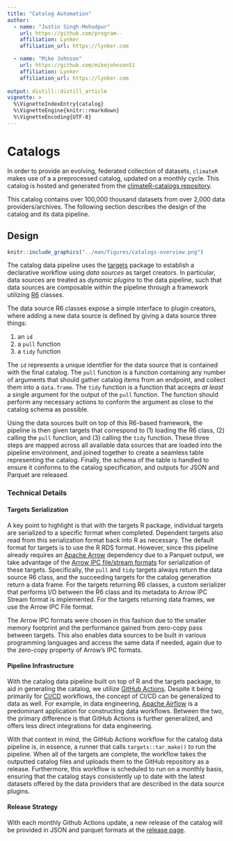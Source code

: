 ```yaml
---
title: "Catalog Automation"
author:
  - name: "Justin Singh-Mohudpur"
    url: https://github.com/program--
    affiliation: Lynker
    affiliation_url: https://lynker.com

  - name: "Mike Johnson"
    url: https://github.com/mikejohnson51
    affiliation: Lynker
    affiliation_url: https://lynker.com
    
output: distill::distill_article
vignette: >
  %\VignetteIndexEntry{catalog}
  %\VignetteEngine{knitr::rmarkdown}
  %\VignetteEncoding{UTF-8}
---
```


# Catalogs

In order to provide an evolving, federated collection of datasets, `climateR` makes use of a
a preprocessed catalog, updated on a monthly cycle. This catalog is hosted and generated from
the [climateR-catalogs repository](https://github.com/mikejohnson51/climateR-catalogs).

This catalog contains over 100,000 thousand datasets from over 2,000 data providers/archives.
The following section describes the design of the catalog and its data pipeline.

## Design

```r
knitr::include_graphics("../man/figures/catalogs-overview.png")
```

The catalog data pipeline uses the [targets](https://docs.ropensci.org/targets/) package to establish
a declarative workflow using *data sources* as target creators. In particular, data sources are 
treated as *dynamic plugins* to the data pipeline, such that data sources are composable within the pipeline
through a framework utilizing [R6](https://r6.r-lib.org/index.html) classes.

The data source R6 classes expose a simple interface to plugin creators, where adding a new data source
is defined by giving a data source three things:

1. an `id`
2. a `pull` function
3. a `tidy` function

The `id` represents a unique identifier for the data source that is contained with the final catalog.
The `pull` function is a function containing any number of arguments that should gather catalog items
from an endpoint, and collect them into a `data.frame`. The `tidy` function is a function that accepts
*at least* a single argument for the output of the `pull` function. The function should perform any
necessary actions to conform the argument as close to the catalog schema as possible.

Using the data sources built on top of this R6-based framework, the pipeline is then given targets that
correspond to (1) loading the R6 class, (2) calling the `pull` function, and (3) calling the `tidy` function.
These three steps are mapped across all available data sources that are loaded into the pipeline environment,
and joined together to create a seamless table representing the catalog. Finally, the schema of the table is
handled to ensure it conforms to the catalog specification, and outputs for JSON and Parquet are released.

### Technical Details


#### Targets Serialization

A key point to highlight is that with the targets R package, individual targets are serialized to a specific
format when completed. Dependent targets also read from this serialization format back into R as necessary.
The default format for targets is to use the R RDS format. However, since this pipeline already requires an
[Apache Arrow](https://arrow.apache.org/) dependency due to a Parquet output, we take advantage of the
[Arrow IPC file/stream formats](https://arrow.apache.org/docs/python/ipc.html) for serialization of these targets.
Specifically, the `pull` and `tidy` targets always return the data source R6 class, and the succeeding targets for
the catalog generation return a data frame. For the targets returning R6 classes, a custom serializer that performs
I/O between the R6 class and its metadata to Arrow IPC Stream format is implemented. For the targets returning data frames,
we use the Arrow IPC File format.

The Arrow IPC formats were chosen in this fashion due to the smaller memory footprint and the performance
gained from zero-copy pass between targets. This also enables data sources to be built in various programming
languages and access the same data if needed, again due to the zero-copy property of Arrow's IPC formats.

#### Pipeline Infrastructure

With the catalog data pipeline built on top of R and the targets package, to aid in generating the catalog,
we utilize [GitHub Actions](https://github.com/features/actions). Despite it being primarily for
[CI/CD](https://en.wikipedia.org/wiki/CI/CD) workflows, the concept of CI/CD can be generalized to data as well.
For example, in data engineering, [Apache Airflow](https://airflow.apache.org/) is a predominant application for
constructing data workflows. Between the two, the primary difference is that GitHub Actions is further generalized,
and offers less direct integrations for data engineering.

With that context in mind, the GitHub Actions workflow for the catalog data pipeline is, in essence, a runner that
calls `targets::tar_make()` to run the pipeline. When all of the targets are complete, the workflow takes the outputted
catalog files and uploads them to the GitHub repository as a release. Furthermore, this workflow is scheduled to run on
a monthly basis, ensuring that the catalog stays consistently up to date with the latest datasets offered by the data providers
that are described in the data source plugins.

#### Release Strategy

With each monthly Github Actions update, a new release of the catalog will be provided in JSON and parquet formats at the [release page](https://github.com/mikejohnson51/climateR-catalogs/releases/latest/download/).

